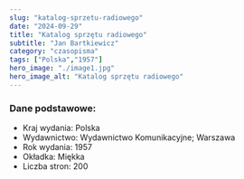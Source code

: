 ```yaml
---
slug: "katalog-sprzetu-radiowego"
date: "2024-09-29"
title: "Katalog sprzętu radiowego"
subtitle: "Jan Bartkiewicz"
category: "czasopisma"
tags: ["Polska","1957"]
hero_image: "./image1.jpg"
hero_image_alt: "Katalog sprzętu radiowego"
---
```


### Dane podstawowe:

- Kraj wydania: Polska
- Wydawnictwo: Wydawnictwo Komunikacyjne; Warszawa
- Rok wydania: 1957
- Okładka: Miękka
- Liczba stron: 200
